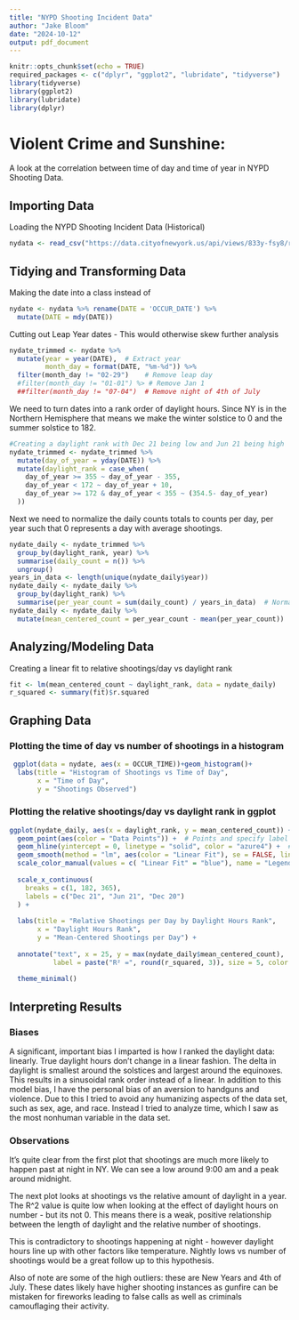 ```yaml
---
title: "NYPD Shooting Incident Data"
author: "Jake Bloom"
date: "2024-10-12"
output: pdf_document
---
```

```r
knitr::opts_chunk$set(echo = TRUE)
required_packages <- c("dplyr", "ggplot2", "lubridate", "tidyverse")
library(tidyverse)
library(ggplot2)
library(lubridate)
library(dplyr)
```
# Violent Crime and Sunshine:
A look at the correlation between time of day and time of year in NYPD Shooting Data. 

## Importing Data
Loading the NYPD Shooting Incident Data (Historical)
```r
nydata <- read_csv("https://data.cityofnewyork.us/api/views/833y-fsy8/rows.csv?accessType=DOWNLOAD") 
```

## Tidying and Transforming Data
Making the date into a <date> class instead of <chr>
```r
nydate <- nydata %>% rename(DATE = 'OCCUR_DATE') %>% 
  mutate(DATE = mdy(DATE))
```
Cutting out Leap Year dates - This would otherwise skew further analysis
```r
nydate_trimmed <- nydate %>%
  mutate(year = year(DATE),  # Extract year
         month_day = format(DATE, "%m-%d")) %>%
  filter(month_day != "02-29")    # Remove leap day
  #filter(month_day != "01-01") %> # Remove Jan 1
  ##filter(month_day != "07-04")  # Remove night of 4th of July
```
We need to turn dates into a rank order of daylight hours. Since NY is in the Northern Hemisphere that means we make the winter solstice to 0 and the summer solstice to 182.
```r
#Creating a daylight rank with Dec 21 being low and Jun 21 being high
nydate_trimmed <- nydate_trimmed %>%
  mutate(day_of_year = yday(DATE)) %>%  
  mutate(daylight_rank = case_when(
    day_of_year >= 355 ~ day_of_year - 355, 
    day_of_year < 172 ~ day_of_year + 10,        
    day_of_year >= 172 & day_of_year < 355 ~ (354.5- day_of_year)
  ))
```
Next we need to normalize the daily counts totals to counts per day, per year such that 0 represents a day with average shootings.
```r
nydate_daily <- nydate_trimmed %>%
  group_by(daylight_rank, year) %>%
  summarise(daily_count = n()) %>%
  ungroup()
years_in_data <- length(unique(nydate_daily$year))
nydate_daily <- nydate_daily %>%
  group_by(daylight_rank) %>%
  summarise(per_year_count = sum(daily_count) / years_in_data)  # Normalize to per-year basis
nydate_daily <- nydate_daily %>%
  mutate(mean_centered_count = per_year_count - mean(per_year_count))
```
## Analyzing/Modeling Data
Creating a linear fit to relative shootings/day vs daylight rank
```r
fit <- lm(mean_centered_count ~ daylight_rank, data = nydate_daily)
r_squared <- summary(fit)$r.squared
```
## Graphing Data
### Plotting the time of day vs number of shootings in a histogram
```r
 ggplot(data = nydate, aes(x = OCCUR_TIME))+geom_histogram()+
  labs(title = "Histogram of Shootings vs Time of Day",
       x = "Time of Day",
       y = "Shootings Observed")
```

### Plotting the relative shootings/day vs daylight rank in ggplot
```r
ggplot(nydate_daily, aes(x = daylight_rank, y = mean_centered_count)) +
  geom_point(aes(color = "Data Points")) +  # Points and specify label for legend
  geom_hline(yintercept = 0, linetype = "solid", color = "azure4") +  # Line at y=0
  geom_smooth(method = "lm", aes(color = "Linear Fit"), se = FALSE, linetype = "solid") +  # Linear fit
  scale_color_manual(values = c( "Linear Fit" = "blue"), name = "Legend") + 
  
  scale_x_continuous(
    breaks = c(1, 182, 365),
    labels = c("Dec 21", "Jun 21", "Dec 20")
  ) +
  
  labs(title = "Relative Shootings per Day by Daylight Hours Rank",
       x = "Daylight Hours Rank",
       y = "Mean-Centered Shootings per Day") +
  
  annotate("text", x = 25, y = max(nydate_daily$mean_centered_count), 
           label = paste("R² =", round(r_squared, 3)), size = 5, color = "blue") +
  
  theme_minimal()
```

## Interpreting Results
### Biases
A significant, important bias I imparted is how I ranked the daylight data: linearly. True daylight hours don't change in a linear fashion. The delta in daylight is smallest around the solstices and largest around the equinoxes. This results in a sinusoidal rank order instead of a linear. In addition to this model bias, I have the personal bias of an aversion to handguns and violence. Due to this I tried to avoid any humanizing aspects of the data set, such as sex, age, and race. Instead I tried to analyze time, which I saw as the most nonhuman variable in the data set.  

### Observations
It's quite clear from the first plot that shootings are much more likely to happen past at night in NY. We can see a low around 9:00 am and a peak around midnight.


The next plot looks at shootings vs the relative amount of daylight in a year. The R^2 value is quite low when looking at the effect of daylight hours on number - but its not 0. This means there is a weak, positive relationship between the length of daylight and the relative number of shootings. 

This is contradictory to shootings happening at night - however daylight hours line up with other factors like temperature. Nightly lows vs number of shootings would be a great follow up to this hypothesis.

Also of note are some of the high outliers: these are New Years and 4th of July. These dates likely have higher shooting instances as gunfire can be mistaken for fireworks leading to false calls as well as criminals camouflaging their activity.
 

